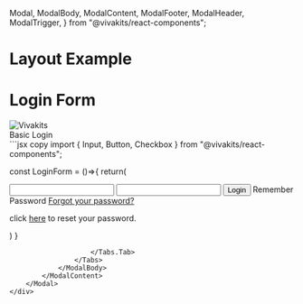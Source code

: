 
  Modal,
  ModalBody,
  ModalContent,
  ModalFooter,
  ModalHeader,
  ModalTrigger,
} from "@vivakits/react-components";

# Layout Example

<div className="mt-10 grid grid-cols-1 sm:grid-cols-2 gap-5">
<Modal varient="screen-size">
    <div className="flex flex-col items-start gap-2 p-2 rounded-lg bg-slate-100">
        <LoginForm/>
        <ModalTrigger>
            <div className="my-4 flex items-center gap-2 cursor-pointer transition-all duration-200 hover:translate-x-2">
                <h1>Login Form</h1>
                <Image src="/right-arrow.svg" width={25} height={25} alt="Vivakits" />
            </div>
        </ModalTrigger>
    </div>
    <ModalContent className="w-[90%] h-full">
        <ModalHeader className="px-4">Basic Login</ModalHeader>
            <ModalBody className="p-4">
                <Tabs items={['Preview', 'Code']}>
                    <Tabs.Tab>
                        <div className="w-1/2 mx-auto">
                            <LoginForm/>
                        </div>
                    </Tabs.Tab>
                    <Tabs.Tab>
```jsx copy
import { Input, Button, Checkbox } from "@vivakits/react-components";

const LoginForm = ()=>{
    return(
        <div className="w-full flex flex-col gap-2 bg-slate-50 p-4 rounded-lg mx-auto my-0">
            <Input size="sm" label="User name" type="text" />
            <Input size="sm" label="Password" type="password" />
            <Button size="md" rounded="md" className="w-fit mx-auto">Login</Button>
            <Checkbox size="md">Remember Password</Checkbox>
            <a href="#" className="text-blue-800">Forgot your password?</a>
            <p className="m-0">click <a href="#" className="text-blue-800">here</a> to reset your password.</p>
        </div>
    )
}
```
                    </Tabs.Tab>
                </Tabs>
            </ModalBody>
        </ModalContent>
    </Modal>
</div>
